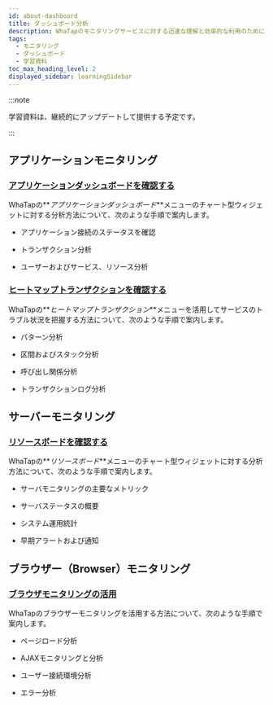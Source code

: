```yaml
---
id: about-dashboard
title: ダッシュボード分析
description: WhaTapのモニタリングサービスに対する迅速な理解と効率的な利用のためにダッシュボード分析関連学習資料を提供します。
tags:
  - モニタリング
  - ダッシュボード
  - 学習資料
toc_max_heading_level: 2
displayed_sidebar: learningSidebar
---
```



:::note

学習資料は、継続的にアップデートして提供する予定です。

:::

## アプリケーションモニタリング

### [アプリケーションダッシュボードを確認する](about-apm-dashboard)

WhaTapの**_アプリケーションダッシュボード_**メニューのチャート型ウィジェットに対する分析方法について、次のような手順で案内します。

-   アプリケーション接続のステータスを確認

-   トランザクション分析

-   ユーザーおよびサービス、リソース分析

### [ヒートマップトランザクションを確認する](about-apm-hitmap-class)

WhaTapの**_ヒートマップトランザクション_**メニューを活用してサービスのトラブル状況を把握する方法について、次のような手順で案内します。

-   パターン分析

-   区間およびスタック分析

-   呼び出し関係分析

-   トランザクションログ分析

## サーバーモニタリング

### [リソースボードを確認する](about-server-dashboard)

WhaTapの**_リソースボード_**メニューのチャート型ウィジェットに対する分析方法について、次のような手順で案内します。

-   サーバモニタリングの主要なメトリック

-   サーバステータスの概要

-   システム運用統計

-   早期アラートおよび通知

## ブラウザー（Browser）モニタリング

### [ブラウザモニタリングの活用](using-browser-monitoring)

WhaTapのブラウザーモニタリングを活用する方法について、次のような手順で案内します。

-   ページロード分析

-   AJAXモニタリングと分析

-   ユーザー接続環境分析

-   エラー分析

<DocCardList/>
